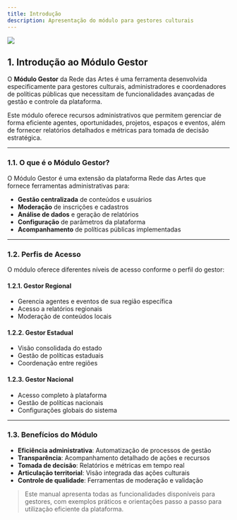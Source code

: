 ```yaml
---
title: Introdução
description: Apresentação do módulo para gestores culturais
---
```


![](./img/01_intro/01_intro_icon.jpg)

## 1. Introdução ao Módulo Gestor

O **Módulo Gestor** da Rede das Artes é uma ferramenta desenvolvida especificamente para gestores culturais, administradores e coordenadores de políticas públicas que necessitam de funcionalidades avançadas de gestão e controle da plataforma.

Este módulo oferece recursos administrativos que permitem gerenciar de forma eficiente agentes, oportunidades, projetos, espaços e eventos, além de fornecer relatórios detalhados e métricas para tomada de decisão estratégica.

---

### 1.1. O que é o Módulo Gestor?

O Módulo Gestor é uma extensão da plataforma Rede das Artes que fornece ferramentas administrativas para:

- **Gestão centralizada** de conteúdos e usuários
- **Moderação** de inscrições e cadastros
- **Análise de dados** e geração de relatórios
- **Configuração** de parâmetros da plataforma
- **Acompanhamento** de políticas públicas implementadas

---

### 1.2. Perfis de Acesso

O módulo oferece diferentes níveis de acesso conforme o perfil do gestor:

#### 1.2.1. Gestor Regional
- Gerencia agentes e eventos de sua região específica
- Acesso a relatórios regionais
- Moderação de conteúdos locais

#### 1.2.2. Gestor Estadual  
- Visão consolidada do estado
- Gestão de políticas estaduais
- Coordenação entre regiões

#### 1.2.3. Gestor Nacional
- Acesso completo à plataforma
- Gestão de políticas nacionais
- Configurações globais do sistema

---

### 1.3. Benefícios do Módulo

- **Eficiência administrativa**: Automatização de processos de gestão
- **Transparência**: Acompanhamento detalhado de ações e recursos
- **Tomada de decisão**: Relatórios e métricas em tempo real  
- **Articulação territorial**: Visão integrada das ações culturais
- **Controle de qualidade**: Ferramentas de moderação e validação

> Este manual apresenta todas as funcionalidades disponíveis para gestores, com exemplos práticos e orientações passo a passo para utilização eficiente da plataforma.
